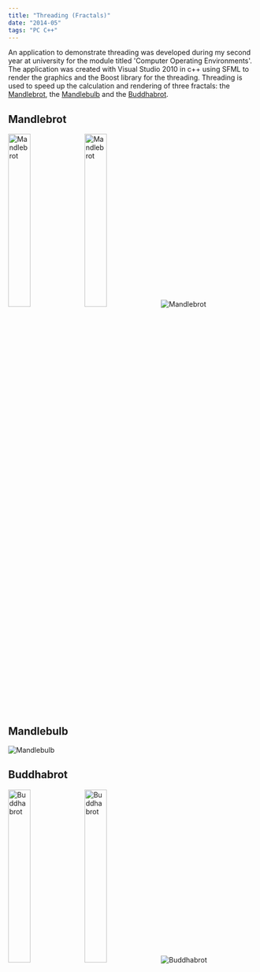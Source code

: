 ```yaml
---
title: "Threading (Fractals)"
date: "2014-05"
tags: "PC C++"
---
```


An application to demonstrate threading was developed during my second year at university for the module titled 'Computer Operating Environments'.
The application was created with Visual Studio 2010 in c++ using SFML to render the graphics and the Boost library for the threading.
Threading is used to speed up the calculation and rendering of three fractals: the <a href="https://en.wikipedia.org/wiki/Mandelbrot_set" target="_blank">Mandlebrot</a>,
the <a href="https://en.wikipedia.org/wiki/Mandelbulb" target="_blank">Mandlebulb</a> and the <a href="https://en.wikipedia.org/wiki/Buddhabrot" target="_blank">Buddhabrot</a>.

## Mandlebrot

<Image alt="Mandlebrot" width="30%" src="/assets/projects/threading/mandlebrot_00.png"/>
<Image alt="Mandlebrot" width="30%" src="/assets/projects/threading/mandlebrot_01.png"/>

<Image alt="Mandlebrot" maxWidth="80%" src="/assets/projects/threading/mandlebrot.gif"/>

## Mandlebulb

<Image alt="Mandlebulb" maxWidth="80%" src="/assets/projects/threading/mandlebulb.gif"/>

## Buddhabrot

<Image alt="Buddhabrot" width="30%" src="/assets/projects/threading/buddhabrot0.gif"/>
<Image alt="Buddhabrot" width="30%" src="/assets/projects/threading/buddhabrot1.gif"/>

<Image alt="Buddhabrot" maxWidth="80%" src="/assets/projects/threading/buddhabrot.gif"/>
